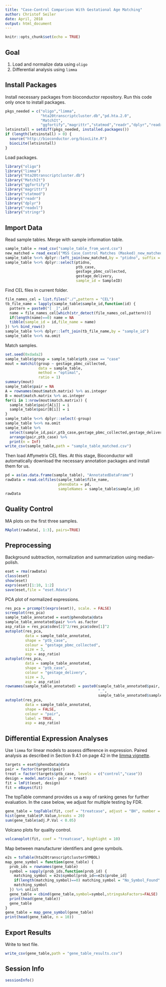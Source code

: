 ```yaml
---
title: "Case-Control Comparison With Gestational Age Matching"
author: Christof Seiler
date: April, 2018
output: html_document
---
```


```r
knitr::opts_chunk$set(echo = TRUE)
```

## Goal

1. Load and normalize data using ``oligo``
2. Differential analysis using ``limma``

## Install Packages

Install necessary packages from bioconductor repository. Run this code only once to install packages.

```r
pkgs_needed = c("oligo","limma",
                "hta20transcriptcluster.db","pd.hta.2.0",
                "MatchIt",
                "ggfortify","magrittr","statmod","readr","dplyr","readxl","stringr")
letsinstall = setdiff(pkgs_needed, installed.packages()) 
if (length(letsinstall) > 0) {
  source("http://bioconductor.org/biocLite.R")
  biocLite(letsinstall)
}
```

Load packages.

```r
library("oligo")
library("limma")
library("hta20transcriptcluster.db")
library("MatchIt")
library("ggfortify")
library("magrittr")
library("statmod")
library("readr")
library("dplyr")
library("readxl")
library("stringr")
```

## Import Data

Read sample tables. Merge with sample information table.

```r
sample_table = read_csv("sample_table_from_word.csv")
new_matched = read_excel("MSS Case_Control Matches (Masked)_new_matched.xlsx")
sample_table %<>% dplyr::left_join(new_matched,by = "ptidno", suffix = c("", "2"))
sample_table %<>% dplyr::select(ptidno,
                                ptb_case,
                                gestage_pbmc_collected,
                                gestage_delivery,
                                sample_id = SampleID)
```

Find CEL files in current folder.

```r
file_names_cel = list.files("./",pattern = "CEL")
tb_file_name = lapply(sample_table$sample_id,function(id) {
  pattern = paste0("[ _]",id)
  name = file_names_cel[which(str_detect(file_names_cel,pattern))]
  if(length(name)==0) name = NA
  tibble(sample_id = id,file_name = name)
}) %>% bind_rows()
sample_table %<>% dplyr::left_join(tb_file_name,by = "sample_id")
sample_table %<>% na.omit
```

Match samples.

```r
set.seed(0xdada2)
sample_table$group = sample_table$ptb_case == "case"
mout = matchit(group ~ gestage_pbmc_collected, 
               data = sample_table, 
               method = "optimal", 
               ratio = 1)
summary(mout)
sample_table$pair = NA
A = rownames(mout$match.matrix) %>% as.integer
B = mout$match.matrix %>% as.integer
for(i in 1:nrow(mout$match.matrix)) {
  sample_table$pair[A[i]] = i
  sample_table$pair[B[i]] = i
}
sample_table %<>% dplyr::select(-group)
sample_table %<>% na.omit
sample_table %>% 
  select(sample_id,pair,ptb_case,gestage_pbmc_collected,gestage_delivery) %>% 
  arrange(pair,ptb_case) %>% 
  print(n = Inf)
write_csv(sample_table,path = "sample_table_matched.csv")
```

Then load Affymetrix CEL files. At this stage, Bioconductor will automatically download the necessary annotation packages and install them for us. 

```r
pd = as(as.data.frame(sample_table), "AnnotatedDataFrame")
rawData = read.celfiles(sample_table$file_name,
                        phenoData = pd,
                        sampleNames = sample_table$sample_id)
rawData
```

## Quality Control

MA plots on the first three samples.

```r
MAplot(rawData[, 1:3], pairs=TRUE)
```

## Preprocessing

Background subtraction, normalization and summarization using median-polish.

```r
eset = rma(rawData)
class(eset)
show(eset)
exprs(eset)[1:10, 1:2]
save(eset,file = "eset.Rdata")
```

PCA plot of normalized expressions.

```r
res_pca = prcomp(t(exprs(eset)), scale. = FALSE)
screeplot(res_pca)
sample_table_annotated = eset@phenoData@data
sample_table_annotated$pair %<>% as.factor
asp_ratio = res_pca$sdev[2]^2/res_pca$sdev[1]^2
autoplot(res_pca, 
         data = sample_table_annotated, 
         shape = "ptb_case", 
         colour = "gestage_pbmc_collected",
         size = 3, 
         asp = asp_ratio)
autoplot(res_pca, 
         data = sample_table_annotated, 
         shape = "ptb_case", 
         colour = "gestage_delivery",
         size = 3,
         asp = asp_ratio)
rownames(sample_table_annotated) = paste0(sample_table_annotated$pair,
                                          "_",
                                          sample_table_annotated$sample_id)
autoplot(res_pca, 
         data = sample_table_annotated, 
         shape = FALSE, 
         colour = "pair",
         label = TRUE,
         asp = asp_ratio)
```

## Differential Expression Analyses

Use ``limma`` for linear models to assess difference in expression. Paired analysis as described in Section 9.4.1 on page 42 in the [limma vignette](https://www.bioconductor.org/packages/devel/bioc/vignettes/limma/inst/doc/usersguide.pdf).

```r
targets = eset@phenoData@data
pair = factor(targets$pair)
treat = factor(targets$ptb_case, levels = c("control","case"))
design = model.matrix(~ pair + treat)
fit = lmFit(eset, design)
fit = eBayes(fit)
```

The topTable command provides us a way of ranking genes for further evaluation. In the case below, we adjust for multiple testing by FDR.

```r
gene_table = topTable(fit, coef = "treatcase", adjust = "BH", number = nrow(fit))
hist(gene_table$P.Value,breaks = 20)
sum(gene_table$adj.P.Val < 0.05)
```

Volcano plots for quality control.

```r
volcanoplot(fit, coef = "treatcase", highlight = 10)
```

Map between manufacturer identifiers and gene symbols.

```r
e2s = toTable(hta20transcriptclusterSYMBOL)
map_gene_symbol = function(gene_table) {
  prob_ids = rownames(gene_table)
  symbol = sapply(prob_ids,function(prob_id) {
    matching_symbol = e2s$symbol[prob_id==e2s$probe_id]
    if(length(matching_symbol)==0) matching_symbol = "No_Symbol_Found"
    matching_symbol
  }) %>% unlist
  gene_table = cbind(gene_table,symbol=symbol,stringsAsFactors=FALSE)
  print(head(gene_table))
  gene_table  
}
gene_table = map_gene_symbol(gene_table)
print(head(gene_table, n = 10))
```

## Export Results

Write to text file.

```r
write_csv(gene_table,path = "gene_table_results.csv")
```

## Session Info

```r
sessionInfo()
```
